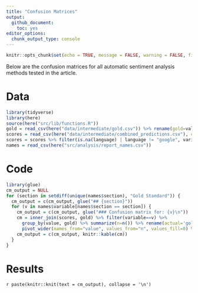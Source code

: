 ```yaml
---
title: "Confusion Matrices"
output: 
  github_document:
    toc: yes
editor_options: 
  chunk_output_type: console
---
```


```r
knitr::opts_chunk$set(echo = TRUE, message = FALSE, warning = FALSE, fig.path="figures/")
```

Below are the confusion matrices for all automatic sentiment analysis methods tested in the article. 

# Data

```r
library(tidyverse)
library(here)
source(here("src/lib/functions.R"))
gold = read_csv(here("data/intermediate/gold.csv")) %>% rename(gold=value)
scores = read_csv(here("data/intermediate/combined_predictions.csv"), col_types = "iccccddd")
scores = scores %>% filter(is.na(language) | language != "google", variable != "recessie", variable != "boukes")  %>% mutate(value=trichotomize(value))
names = read_csv(here("src/analysis/report_names.csv"))
```

# Code


```r
library(glue)
cm_output = NULL
for (section in setdiff(unique(names$section), "Gold Standard")) {
  cm_output = c(cm_output, glue("## {section}"))
  for (v in names$variable[names$section == section]) {
    cm_output = c(cm_output, glue("### Confusion matrix for: {v}\n"))
    cm = inner_join(scores, gold) %>% filter(variable==v) %>% 
      group_by(value, gold) %>% summarize(n=n()) %>% rename(actual='gold') %>% 
      pivot_wider(names_from="value", values_from="n", values_fill=0) %>% arrange(actual)
    cm_output = c(cm_output, knitr::kable(cm))
  }
}
```

# Results

`r paste(knitr::knit(text = cm_output), collapse = '\n')`
